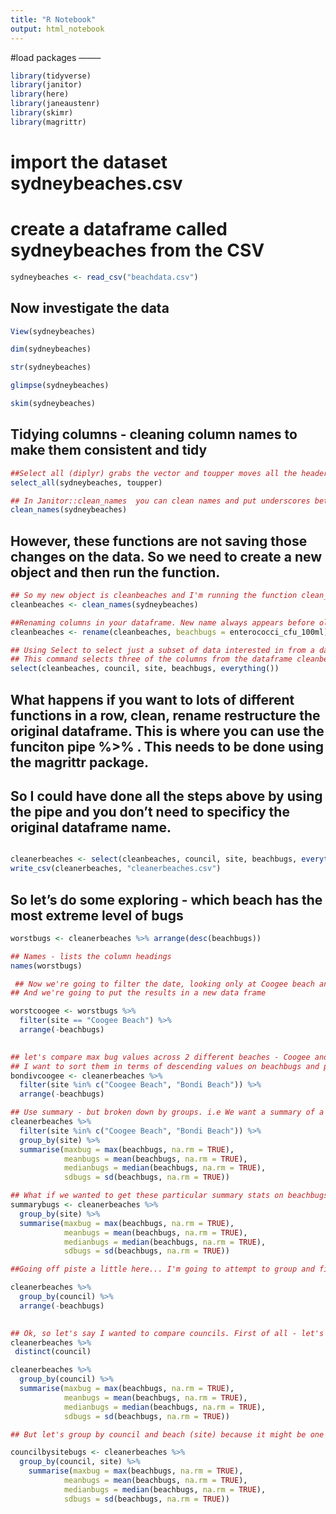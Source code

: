 ```yaml
---
title: "R Notebook"
output: html_notebook
---
```

#load packages -------- 


```r
library(tidyverse)
library(janitor)
library(here)
library(janeaustenr)
library(skimr)
library(magrittr)
```

# import the dataset sydneybeaches.csv
# create a dataframe called sydneybeaches from the CSV

```r
sydneybeaches <- read_csv("beachdata.csv")
```


## Now investigate the data
```r
View(sydneybeaches)
```

```r
dim(sydneybeaches)
```
```r
str(sydneybeaches)
```



```r
glimpse(sydneybeaches)
```
```r
skim(sydneybeaches)
```

## Tidying columns - cleaning column names to make them consistent and tidy

```r
##Select all (diplyr) grabs the vector and toupper moves all the headers of columns to upper case
select_all(sydneybeaches, toupper)
```

```r
## In Janitor::clean_names  you can clean names and put underscores between names in headers and make them all lower case.
clean_names(sydneybeaches)
```
## However, these functions are not saving those changes on the data. So we need to create a new object and then run the function.

```r
## So my new object is cleanbeaches and I'm running the function clean_names on my imported obj
cleanbeaches <- clean_names(sydneybeaches)
```

```r
##Renaming columns in your dataframe. New name always appears before old name newname = oldname. And assign it to an object. But you can overwrite the object
cleanbeaches <- rename(cleanbeaches, beachbugs = enterococci_cfu_100ml)
```

```r
## Using Select to select just a subset of data interested in from a dataframe
## This command selects three of the columns from the dataframe cleanbeaches by using the headings and we use "everything" do effectively reorder the spreadsheet
select(cleanbeaches, council, site, beachbugs, everything())

```
## What happens if you want to lots of different functions in a row, clean, rename restructure the original dataframe. This is where you can use the funciton pipe %>% . This needs to be done using the magrittr package.
## So I could have done all the steps above by using the pipe and you don't need to specificy the original dataframe name.

```r

```

```r
cleanerbeaches <- select(cleanbeaches, council, site, beachbugs, everything())
write_csv(cleanerbeaches, "cleanerbeaches.csv")
```

## So let's do some exploring - which beach has the most extreme level of bugs

```r
worstbugs <- cleanerbeaches %>% arrange(desc(beachbugs))
```

```r
## Names - lists the column headings
names(worstbugs)
```


```r
 ## Now we're going to filter the date, looking only at Coogee beach and sorting them on descending values in beachbugs. The "-" in front of the column name beach bugs means descending order. Site == means an exact match in the sheet.
## And we're going to put the results in a new data frame

worstcoogee <- worstbugs %>% 
  filter(site == "Coogee Beach") %>%
  arrange(-beachbugs)
  

```

```r
## let's compare max bug values across 2 different beaches - Coogee and Bondi
## I want to sort them in terms of descending values on beachbugs and pop the results into a new data.frame
bondivcoogee <- cleanerbeaches %>%
  filter(site %in% c("Coogee Beach", "Bondi Beach")) %>%
  arrange(-beachbugs)
```

```r
## Use summary - but broken down by groups. i.e We want a summary of a dataframe but grouped by specific values,in this case Coogee and Bondi. In this case we want the max, min and standard deviation values on beachbugs but only for Coogee and Bondi and we're telling R to ignore NA values because that causes some issues. 
cleanerbeaches %>%
  filter(site %in% c("Coogee Beach", "Bondi Beach")) %>%
  group_by(site) %>%
  summarise(maxbug = max(beachbugs, na.rm = TRUE), 
            meanbugs = mean(beachbugs, na.rm = TRUE),
            medianbugs = median(beachbugs, na.rm = TRUE),
            sdbugs = sd(beachbugs, na.rm = TRUE))
```

```r
## What if we wanted to get these particular summary stats on beachbugs but for all beaches and group by all beaches. We simply remove the filter function in the code above. Like so.... and because it's hard to read I'm going to create a new dataframe object called summarybugs.
summarybugs <- cleanerbeaches %>%
  group_by(site) %>%
  summarise(maxbug = max(beachbugs, na.rm = TRUE), 
            meanbugs = mean(beachbugs, na.rm = TRUE),
            medianbugs = median(beachbugs, na.rm = TRUE),
            sdbugs = sd(beachbugs, na.rm = TRUE))

```

```r
##Going off piste a little here... I'm going to attempt to group and filter my data by council to see who is the worst. Let's first of all just look at the councils in terms of worst for beach bugs in descending order

cleanerbeaches %>%
  group_by(council) %>%
  arrange(-beachbugs)
  
```


```r
## Ok, so let's say I wanted to compare councils. First of all - let's see how many distinct variables (e.g. council names) there are in the councils column. In other words, how many councils will be be comparing? 
cleanerbeaches %>%
 distinct(council)
```
```r
cleanerbeaches %>%
  group_by(council) %>%
  summarise(maxbug = max(beachbugs, na.rm = TRUE), 
            meanbugs = mean(beachbugs, na.rm = TRUE),
            medianbugs = median(beachbugs, na.rm = TRUE),
            sdbugs = sd(beachbugs, na.rm = TRUE))
```

```r
## But let's group by council and beach (site) because it might be one beach that one of the councils is looking after that is driving this. We can do this by grouping by more than one thing. And then let's create a dataframe so we can keep this separately

councilbysitebugs <- cleanerbeaches %>%
  group_by(council, site) %>%
    summarise(maxbug = max(beachbugs, na.rm = TRUE), 
            meanbugs = mean(beachbugs, na.rm = TRUE),
            medianbugs = median(beachbugs, na.rm = TRUE),
            sdbugs = sd(beachbugs, na.rm = TRUE))
```





















